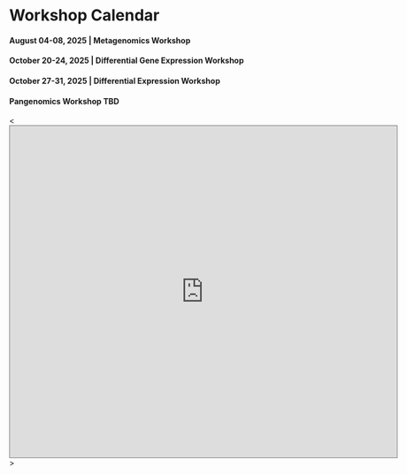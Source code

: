 # Workshop Calendar{-}

#### August 04-08, 2025 | Metagenomics Workshop{-}

#### October 20-24, 2025 | Differential Gene Expression Workshop{-}

#### October 27-31, 2025 | Differential Expression Workshop{-}

#### Pangenomics Workshop TBD {-}


<<iframe src="https://calendar.google.com/calendar/embed?height=600&wkst=1&ctz=America%2FDenver&bgcolor=%23ffffff&showPrint=0&showTabs=0&src=Y18yZTE1NDQ2MGI1ZDQ5ZmQ3YTAxNGJhNzg0MzAxY2MyZjgyZWQ2NmQzMGFjNDljMjQzZWUzZTQwNmQ1ZDIyNzkyQGdyb3VwLmNhbGVuZGFyLmdvb2dsZS5jb20&src=ZW4udXNhI2hvbGlkYXlAZ3JvdXAudi5jYWxlbmRhci5nb29nbGUuY29t&color=%23EF6C00&color=%230B8043" style="border:solid 1px #777" width="700" height="600" frameborder="0" scrolling="no"></iframe>>



